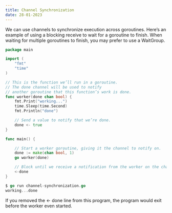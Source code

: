 ```yaml
---
title: Channel Synchronization
date: 28-01-2023
---
```


We can use channels to synchronize execution across goroutines. Here’s an example of using a blocking receive to wait for a goroutine to finish. When waiting for multiple goroutines to finish, you may prefer to use a WaitGroup.

```go
package main

import (
    "fmt"
    "time"
)

// This is the function we’ll run in a goroutine.
// The done channel will be used to notify
// another goroutine that this function’s work is done.
func worker(done chan bool) {
    fmt.Print("working...")
    time.Sleep(time.Second)
    fmt.Println("done")

    // Send a value to notify that we’re done.
    done <- true
}

func main() {

    // Start a worker goroutine, giving it the channel to notify on.
    done := make(chan bool, 1)
    go worker(done)

    // Block until we receive a notification from the worker on the channel.
    <-done
}
```

```go
$ go run channel-synchronization.go
working...done
```

If you removed the <- done line from this program, the program would exit before the worker even started.
